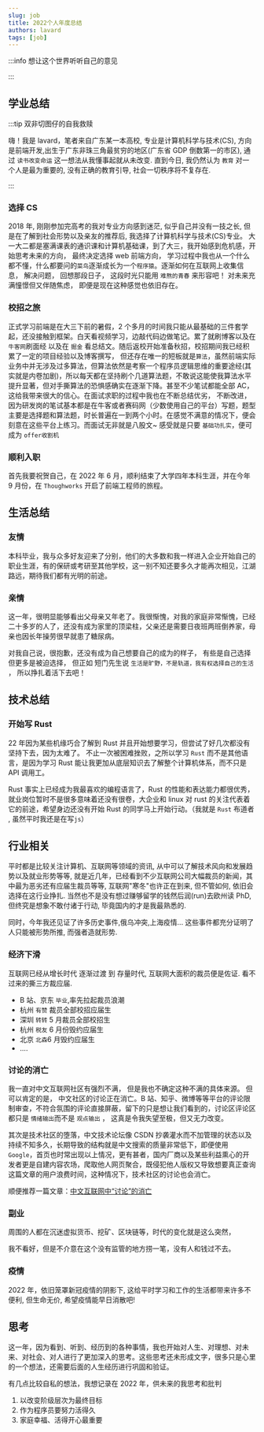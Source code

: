 ```yaml
---
slug: job
title: 2022个人年度总结
authors: lavard
tags: [job]
---
```


:::info 想让这个世界听听自己的意见

:::

## 学业总结

:::tip 双非切图仔的自我救赎

嗨！我是 lavard，笔者来自广东某一本高校, 专业是计算机科学与技术(CS), 方向是前端开发,出生于广东非珠三角最贫穷的地区(广东省 GDP 倒数第一的市区), 通过 `读书改变命运` 这一想法从我懂事起就从未改变. 直到今日, 我仍然认为 `教育` 对一个人是最为重要的, 没有正确的教育引导, 社会一切秩序将不复存在.

:::

### 选择 CS

2018 年, 刚刚参加完高考的我对专业方向感到迷茫, 似乎自己并没有一技之长, 但是在了解到社会形势以及亲友的推荐后, 我选择了计算机科学与技术(CS)专业。 大一大二都是塞满课表的通识课和计算机基础课，到了大三，我开始感到危机感，开始思考未来的方向， 最终决定选择 web 前端方向， 学习过程中我也从一个什么都不懂，什么都要问的`菜鸟`逐渐成长为一个`程序猿`。逐渐如何在互联网上收集信息， 解决问题， 回想那段日子， 这段时光只能用 `难熬的青春` 来形容吧！ 对未来充满憧憬但又伴随焦虑， 即便是现在这种感觉也依旧存在。

### 校招之旅

正式学习前端是在大三下前的暑假，2 个多月的时间我只能从最基础的三件套学起，还没接触到框架。白天看视频学习，边敲代码边做笔记。累了就刷博客以及在`牛客网`刷面经 以及在 `掘金` 看总结文。随后返校开始准备秋招，校招期间我已经积累了一定的项目经验以及博客撰写， 但还存在唯一的短板就是`算法`，虽然前端实际业务中并无涉及过多算法，但算法依然是考察一个程序员逻辑思维的重要途经(其实就是内卷加剧)，所以每天都在坚持刷个几道算法题，不敢说这能使我算法水平提升显著，但对手撕算法的恐惧感确实在逐渐下降。甚至不少笔试都能全部 AC，这给我带来很大的信心。在面试求职的过程中我也在不断总结优劣， 不断改进，因为研发岗的笔试基本都是在牛客或者赛码网（少数使用自己的平台）写题，题型主要是选择题和算法题，时长普遍在一到两个小时。在感觉不满意的情况下，便会刻意在这些平台上练习。而面试无非就是八股文~ 感受就是只要 `基础功扎实`，便可成为 `offer收割机`

### 顺利入职

首先我要祝贺自己，在 2022 年 6 月，顺利结束了大学四年本科生涯，并在今年 9 月份，在 `Thoughworks` 开启了前端工程师的旅程。

<!-- 我所在的团队以及导师给了我足够宽的选择空间 -->

## 生活总结

### 友情

本科毕业，我与众多好友迎来了分别，他们的大多数和我一样进入企业开始自己的职业生涯，有的保研或考研至其他学校，这一别不知还要多久才能再次相见，江湖路远，期待我们都有光明的前途。

### 亲情

这一年，很明显能够看出父母亲又年老了。我很惭愧，对我的家庭非常惭愧，已经二十多岁的人了，还没有成为家里的顶梁柱，父亲还是需要日夜班两班倒养家，母亲也因长年操劳很早就患了糖尿病。

对我自己说，很抱歉，还没有成为自己想要自己的成为的样子， 有些是自己选择但更多是被迫选择， 但正如 短门先生说 `生活是旷野，不是轨道，我有权选择自己的生活` ， 所以挣扎着活下去吧！

## 技术总结

### 开始写 Rust

22 年因为某些机缘巧合了解到 Rust 并且开始想要学习，但尝试了好几次都没有坚持下去，因为太难了。 不止一次被困难挫败，之所以学习 `Rust` 而不是其他语言，是因为学习 Rust 能让我更加从底层知识去了解整个计算机体系，而不只是 API 调用工。

Rust 事实上已经成为我最喜欢的编程语言了，Rust 的性能和表达能力都很优秀，就业岗位暂时不是很多意味着还没有很卷，大企业和 linux 对 rust 的关注代表着它的前途，希望身边还没有开始 Rust 的同学马上开始行动。（我就是 `Rust` 布道者 , 虽然平时我还是在写`js`）

<!-- ### 参与开源项目

参加了今年的“开源软件供应链点亮计划”，体验不错。项目用的 go，需求比较简单，主要代码一两个晚上搞定，然后根据社区导师的建议小修小补。感谢社区导师@xuanwo, 给我提供了不少帮助。推荐学弟学妹们参加这个活动，有钱！中等难度项目 9000 块，赚的非常轻松。

在某群看到了 SOFAStack 社区发布的小任务，就给他们的 Layotto 项目做了两个 PR，顺便学习了 wasm 相关知识，特别是使用 wasm 写插件系统时，能力引入(导入表)和变长参数传递相关内容有了更加深入的了解。拿到了证书和马克杯，感谢。

写 copy-translator 项目时，给 egui 库做了几个小贡献，没想到头像居然出现在前 10 了，还被同样在学习 rust 的好朋友发现了，真不错。

今年总共有 3 个项目曾进入过 GitHub Trending，分别是 Golang 写的 proxypool（一个已经弃坑的项目，没想到还这么受欢迎）、copy-translator、good-mitm，后两个都是 rust 写的。

GitHub Followers 数目在 2021 年突破 1k。

参与开源的感觉真心不错，22 年再接再励！ -->

## 行业相关

平时都是比较关注计算机、互联网等领域的资讯, 从中可以了解技术风向和发展趋势以及就业形势等等, 就是近几年，已经看到不少互联网公司大幅裁员的新闻，其中最为恶劣还有应届生裁员等等, 互联网"寒冬"也许正在到来, 但不管如何, 依旧会选择在这行业挣扎. 当然也不是没有想过赚够留学的钱然后润(run)去欧州读 PhD, 但终究是想象不敢付诸于行动, 毕竟国内的才是我最熟悉的.

同时，今年我还见证了许多历史事件,俄乌冲突,上海疫情... 这些事件都充分证明了 人只能被形势所推, 而强者造就形势.

### 经济下滑

互联网已经从增长时代 逐渐过渡 到 存量时代, 互联网大面积的裁员便是佐证. 看不过来的撕三方裁应届.

- B 站、京东 `毕业`,率先拉起裁员浪潮
- 杭州 `有赞` 裁员全部校招应届生
- 深圳 `转转` 5 月裁员全部校招生
- 杭州 `税友` 6 月份毁约应届生
- 北京 `北森`6 月毁约应届生
- ....

### 讨论的消亡

我一直对中文互联网社区有强烈不满， 但是我也不确定这种不满的具体来源。 但可以肯定的是， 中文社区的讨论正在消亡。B 站、知乎、微博等等平台的评论限制审查，不符合氛围的评论直接屏蔽，留下的只是想让我们看到的，讨论区评论区都只是 `情绪输出`而不是 `观点输出` ， 这真是令我失望至极，但又无力改变。

其次是技术社区的堕落，中文技术论坛像 CSDN 抄袭灌水而不加管理的状态以及持续不知多久，长期导致的结构就是中文搜索的质量非常低下，即便使用`Google`，首页也时常出现以上情况，更有甚者，国内厂商以及某些利益熏心的开发者更是自建内容农场，爬取他人网页聚合，既侵犯他人版权又导致想要真正查询这篇文章的用户浪费时间，这种情况下，技术社区的讨论也会消亡。

顺便推荐一篇文章：[中文互联网中“讨论”的消亡](https://www.gcores.com/articles/121924)

### 副业

周围的人都在沉迷虚拟货币、挖矿、区块链等，时代的变化就是这么突然，

我不看好，但是不介意在这个没有监管的地方捞一笔，没有人和钱过不去。

### 疫情

2022 年，依旧笼罩新冠疫情的阴影下, 这给平时学习和工作的生活都带来许多不便利, 但生命无价, 希望疫情能早日消散吧!

## 思考

这一年，因为看到、听到、经历到的各种事情，我也开始对人生、对理想、对未来、对社会、对人进行了更加深入的思考。这些思考还未形成文字，很多只是心里的一个想法，还需要后面的人生经历进行巩固和验证。

有几点比较自私的想法，我想记录在 2022 年，供未来的我思考和批判

1. 以改变阶级层次为最终目标
2. 作为程序员要努力活得久
3. 家庭幸福、活得开心最重要

<!-- 是不是很自私？不要嘲笑我！

好了，现在是 22 年 12 月 31 日 23 点 24 分，是时候息屏回到床上休息了。

2023，你好！请多关照! -->
